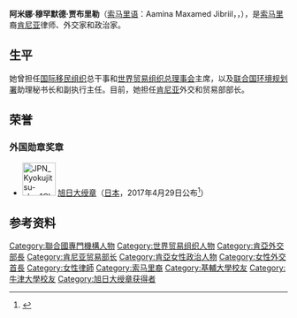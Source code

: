 {{expand|time=2015-07-28T08:19:15+00:00}}
{{Infobox person
|name         = 阿米娜·穆罕默德
|native_name  = ''{{small|{{lang|so|Aamina Maxamed Jibriil}}<br>{{lang|ar|أمينة محمد جبريل}}}}''
|image        = Amina Mohamed.jpg
|birth_date   = {{birth date and age|1961|10|5|df=y}}
|birth_place  = [[肯尼亚|肯尼亚]][[卡卡梅加|卡卡梅加]]
|nationality  = 
|death_date   = 
|death_place  = 
|party        = Jubilee Party
|spouse       = Khalid Ahmed
|children     = 6
|alma_mater   = Kenya School of Law {{small|([[Bachelor_of_Laws|LLB]])}}<br>[[基辅大学|基辅大学]] {{small|([[Master_of_Laws|LLM]])}}<br>[[牛津大学|牛津大学]] 
}}

'''阿米娜·穆罕默德·贾布里勒'''（[[索马里语|索马里语]]：Aamina Maxamed Jibriil，{{lang-ar|امينةمحمدجبريل}}，{{bd|1961年|10月5日|catIdx=Mohammed}}），是[[索马里|索马里]]裔[[肯尼亚|肯尼亚]]律师、外交家和政治家。

==生平==
她曾担任[[国际移民组织|国际移民组织]]总干事和[[世界贸易组织|世界贸易组织]][[总理事会|总理事会]]主席，以及[[联合国环境规划署|联合国环境规划署]]助理秘书长和副执行主任。目前，她担任[[肯尼亚|肯尼亚]]外交和贸易部部长。

==荣誉==
===外国勋章奖章===
* [[File:JPN_Kyokujitsu-sho_1Class_BAR.svg|60px]] [[旭日大绶章|旭日大绶章]]（[[日本|日本]]，2017年4月29日公布<ref>{{ja}}{{cite web |url=https://www.mofa.go.jp/mofaj/files/000251887.pdf |title=平成29年春の外国人叙勲受章者名簿 |publisher=[[内阁府|内阁府]] |date=2017-04-29 |accessdate=2022-05-05 |archive-date=2022-03-19 |archive-url=https://web.archive.org/web/20220319191807/https://www.mofa.go.jp/mofaj/files/000251887.pdf |dead-url=no }}</ref>）

==参考资料==
{{reflist}}

{{政治人物小作品}}
{{DEFAULTSORT: Mohamed, Amina}}
[[Category:聯合國專門機構人物|Category:聯合國專門機構人物]]
[[Category:世界贸易组织人物|Category:世界贸易组织人物]]
[[Category:肯亞外交部長|Category:肯亞外交部長]]
[[Category:肯尼亚贸易部长|Category:肯尼亚贸易部长]]
[[Category:肯亞女性政治人物|Category:肯亞女性政治人物]]
[[Category:女性外交首長|Category:女性外交首長]]
[[Category:女性律師|Category:女性律師]]
[[Category:索马里裔|Category:索马里裔]]
[[Category:基輔大學校友|Category:基輔大學校友]]
[[Category:牛津大學校友|Category:牛津大學校友]]
[[Category:旭日大绶章获得者|Category:旭日大绶章获得者]]